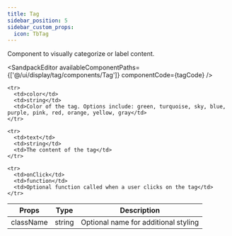 ```yaml
---
title: Tag
sidebar_position: 5
sidebar_custom_props:
  icon: TbTag
---
```



Component to visually categorize or label content. 

<Tabs>

<TabItem value="usage" label="Usage" default>

<SandpackEditor
  availableComponentPaths={['@/ui/display/tag/components/Tag']}
  componentCode={tagCode} 
/>

</TabItem>


<TabItem value="props" label="Props">

<table>
  <thead>
    <tr>
      <th>Props</th>
      <th>Type</th>
      <th>Description</th>
    </tr>
  </thead>

  <tbody>
    <tr>
      <td>className</td>
      <td>string</td>
      <td>Optional name for additional styling</td>
    </tr>

    <tr>
      <td>color</td>
      <td>string</td>
      <td>Color of the tag. Options include: green, turquoise, sky, blue, purple, pink, red, orange, yellow, gray</td>
    </tr>

    <tr>
      <td>text</td>
      <td>string</td>
      <td>The content of the tag</td>
    </tr>

    <tr>
      <td>onClick</td>
      <td>function</td>
      <td>Optional function called when a user clicks on the tag</td>
    </tr>

  </tbody>
</table>

</TabItem>

</Tabs>